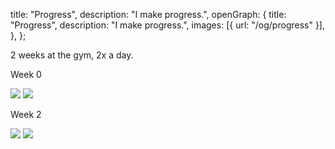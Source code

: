   title: "Progress",
  description: "I make progress.",
  openGraph: {
    title: "Progress",
    description: "I make progress.",
    images: [{ url: "/og/progress" }],
  },
};

2 weeks at the gym, 2x a day.

Week 0

<img src="/archive/images/progress/before1.jpg" />
<img src="/archive/images/progress/before2.jpg" />

Week 2

<img src="/archive/images/progress/after1.jpg" />
<img src="/archive/images/progress/after2.jpg" />
